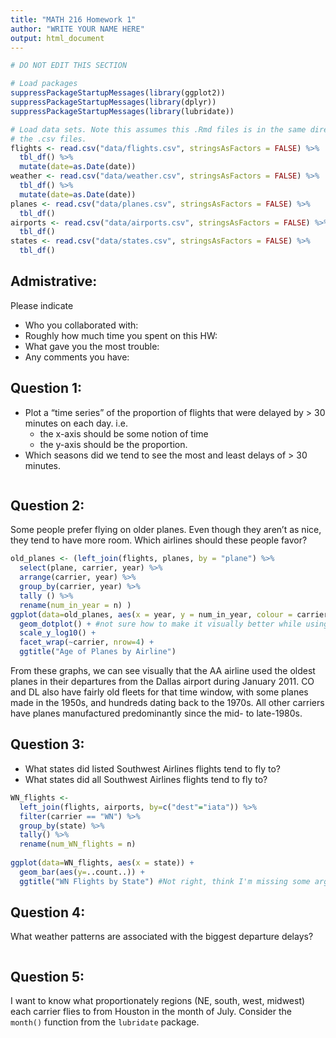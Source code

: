 ```yaml
---
title: "MATH 216 Homework 1"
author: "WRITE YOUR NAME HERE"
output: html_document
---
```


```r
# DO NOT EDIT THIS SECTION

# Load packages
suppressPackageStartupMessages(library(ggplot2))
suppressPackageStartupMessages(library(dplyr))
suppressPackageStartupMessages(library(lubridate))
```


```r
# Load data sets. Note this assumes this .Rmd files is in the same directory as
# the .csv files.
flights <- read.csv("data/flights.csv", stringsAsFactors = FALSE) %>% 
  tbl_df() %>%
  mutate(date=as.Date(date))
weather <- read.csv("data/weather.csv", stringsAsFactors = FALSE) %>% 
  tbl_df() %>%
  mutate(date=as.Date(date))
planes <- read.csv("data/planes.csv", stringsAsFactors = FALSE) %>% 
  tbl_df()
airports <- read.csv("data/airports.csv", stringsAsFactors = FALSE) %>% 
  tbl_df()
states <- read.csv("data/states.csv", stringsAsFactors = FALSE) %>% 
  tbl_df()
```





## Admistrative:

Please indicate

* Who you collaborated with:
* Roughly how much time you spent on this HW:
* What gave you the most trouble:
* Any comments you have:





## Question 1:

* Plot a "time series" of the proportion of flights that were delayed by > 30 minutes on each day.  i.e.
    + the x-axis should be some notion of time
    + the y-axis should be the proportion.
* Which seasons did we tend to see the most and least delays of > 30 minutes.

```r

```





## Question 2:

Some people prefer flying on older planes.  Even though they aren't as nice,
they tend to have more room.  Which airlines should these people favor?

```r
old_planes <- (left_join(flights, planes, by = "plane") %>%
  select(plane, carrier, year) %>%
  arrange(carrier, year) %>%
  group_by(carrier, year) %>%
  tally () %>%
  rename(num_in_year = n) )
ggplot(data=old_planes, aes(x = year, y = num_in_year, colour = carrier)) +
  geom_dotplot() + #not sure how to make it visually better while using dotplot? It was OK with geom_point
  scale_y_log10() +
  facet_wrap(~carrier, nrow=4) +
  ggtitle("Age of Planes by Airline") 
```

From these graphs, we can see visually that the AA airline used the oldest planes  in their departures from the Dallas airport during January 2011. CO and DL also have fairly old fleets for that time window, with some planes made in the 1950s, and hundreds dating back to the 1970s. All other carriers have planes manufactured predominantly since the mid- to late-1980s.





## Question 3:

* What states did listed Southwest Airlines flights tend to fly to?
* What states did all Southwest Airlines flights tend to fly to?


```r
WN_flights <- 
  left_join(flights, airports, by=c("dest"="iata")) %>%
  filter(carrier == "WN") %>%
  group_by(state) %>%
  tally() %>%
  rename(num_WN_flights = n)
  
ggplot(data=WN_flights, aes(x = state)) +
  geom_bar(aes(y=..count..)) +
  ggtitle("WN Flights by State") #Not right, think I'm missing some argument for geom_bar
```





## Question 4:

What weather patterns are associated with the biggest departure delays?

```r

```





## Question 5:

I want to know what proportionately regions (NE, south, west, midwest) each 
carrier flies to from Houston in the month of July.  Consider the `month()`
function from the `lubridate` package.

```r

```
